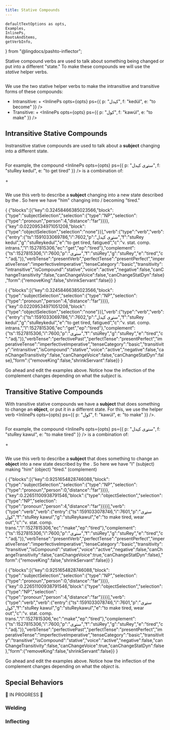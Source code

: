 ```yaml
---
title: Stative Compounds
---
```


    defaultTextOptions as opts,
    Examples,
    InlinePs,
    RootsAndStems,
    getVerbInfo,
} from "@lingdocs/pashto-inflector";

Stative compound verbs are used to talk about something being changed or put into a different "state." To make these compounds we will use the *stative* <Link to="/compound-verbs/helper-verbs/">helper verbs</Link>.

<div className="text-center">
    <img src={helperVerbsSummaryChartStative} alt="" className="img-fluid" />
</div>

We use the two stative helper verbs to make the intransitive and transitive forms of these compounds:
- Intransitive: <Complement /> + <InlinePs opts={opts} ps={{ p: "کېدل", f: "kedúl", e: "to become" }} />
- Transitive: <Complement /> + <InlinePs opts={opts} ps={{ p: "کول", f: "kawúl", e: "to make" }} />

## Intransitive Stative Compounds

Instransitive stative compounds are used to talk about a **subject** changing into a different state.

<div className="text-center">
    <img src={stativeCompoundIntransitive} alt="" className="img-fluid" />
</div>

For example, the compound <InlinePs opts={opts} ps={{ p: "ستړی کېدل", f: "stuRey kedul", e: "to get tired" }} /> is a combination of:

<p><InlinePs opts={opts} ps={{ p: "ستړی", f: "stúRey", e: "tired" }} /> + <InlinePs opts={opts} ps={{ p: "کېدل", f: "kedúl", e: "to become" }} /></p>

<div className="text-center">
    <img src={becomingTired} alt="" className="img-fluid" />
</div>

We use this verb to describe a **subject** changing into a new state described by the <Complement />. So here we have "him" changing into / becoming "tired."

<EditableVPEx opts={opts}>{
    {"blocks":[{"key":0.32458466385023566,"block":{"type":"subjectSelection","selection":{"type":"NP","selection":{"type":"pronoun","person":4,"distance":"far"}}}},{"key":0.02209534971051208,"block":{"type":"objectSelection","selection":"none"}}],"verb":{"type":"verb","verb":{"entry":{"ts":1591033069786,"i":7602,"p":"ستړی کېدل","f":"stuRey kedul","g":"stuReykedul","e":"to get tired, fatigued","c":"v. stat. comp. intrans.","l":1527815306,"ec":"get","ep":"tired"},"complement":{"ts":1527815306,"i":7600,"p":"ستړی","f":"stúRey","g":"stuRey","e":"tired","c":"adj."}},"verbTense":"presentVerb","perfectTense":"presentPerfect","imperativeTense":"imperfectiveImperative","tenseCategory":"basic","transitivity":"intransitive","isCompound":"stative","voice":"active","negative":false,"canChangeTransitivity":false,"canChangeVoice":false,"canChangeStatDyn":false},"form":{"removeKing":false,"shrinkServant":false}}
}</EditableVPEx>

<EditableVPEx opts={opts}>{
    {"blocks":[{"key":0.32458466385023566,"block":{"type":"subjectSelection","selection":{"type":"NP","selection":{"type":"pronoun","person":4,"distance":"far"}}}},{"key":0.02209534971051208,"block":{"type":"objectSelection","selection":"none"}}],"verb":{"type":"verb","verb":{"entry":{"ts":1591033069786,"i":7602,"p":"ستړی کېدل","f":"stuRey kedul","g":"stuReykedul","e":"to get tired, fatigued","c":"v. stat. comp. intrans.","l":1527815306,"ec":"get","ep":"tired"},"complement":{"ts":1527815306,"i":7600,"p":"ستړی","f":"stúRey","g":"stuRey","e":"tired","c":"adj."}},"verbTense":"perfectivePast","perfectTense":"presentPerfect","imperativeTense":"imperfectiveImperative","tenseCategory":"basic","transitivity":"intransitive","isCompound":"stative","voice":"active","negative":false,"canChangeTransitivity":false,"canChangeVoice":false,"canChangeStatDyn":false},"form":{"removeKing":false,"shrinkServant":false}}
}</EditableVPEx>

Go ahead and edit <EditIcon /> the examples above. Notice how the inflection of the complement changes depending on what the *subject* is.

## Transitive Stative Compounds

With transitive stative compounds we have a **subject** that does something to change an **object**, or put it in a different state. For this, we use the <Link to="/compound-verbs/helper-verbs/#کول---to-make">helper verb</Link> <InlinePs opts={opts} ps={{ p: "کول", f: "kawúl", e: "to make" }} />.

<div className="text-center">
    <img src={stativeCompoundTransitive} alt="" className="img-fluid" />
</div>

For example, the compound <InlinePs opts={opts} ps={{ p: "ستړی کېدل", f: "stuRey kawul", e: "to make tired" }} /> is a combination of:

<p><InlinePs opts={opts} ps={{ p: "ستړی", f: "stúRey", e: "tired" }} /> + <InlinePs opts={opts} ps={{ p: "کول", f: "kawúl", e: "to make" }} /></p>

<div className="text-center">
    <img src={makingTired} alt="" className="img-fluid" />
</div>

We use this verb to describe a **subject** that does something to change an **object** into a new state described by the <Complement />. So here we have "I" (subject) making "him" (object) "tired." (complement)

<EditableVPEx opts={opts}>{
    {"blocks":[{"key":0.9251654828746088,"block":{"type":"subjectSelection","selection":{"type":"NP","selection":{"type":"pronoun","person":0,"distance":"far"}}}},{"key":0.22651100938791546,"block":{"type":"objectSelection","selection":{"type":"NP","selection":{"type":"pronoun","person":4,"distance":"far"}}}}],"verb":{"type":"verb","verb":{"entry":{"ts":1591033078746,"i":7601,"p":"ستړی کول","f":"stuRey kawul","g":"stuReykawul","e":"to make tired, wear out","c":"v. stat. comp. trans.","l":1527815306,"ec":"make","ep":"tired"},"complement":{"ts":1527815306,"i":7600,"p":"ستړی","f":"stúRey","g":"stuRey","e":"tired","c":"adj."}},"verbTense":"presentVerb","perfectTense":"presentPerfect","imperativeTense":"imperfectiveImperative","tenseCategory":"basic","transitivity":"transitive","isCompound":"stative","voice":"active","negative":false,"canChangeTransitivity":false,"canChangeVoice":true,"canChangeStatDyn":false},"form":{"removeKing":false,"shrinkServant":false}}
}</EditableVPEx>

<EditableVPEx opts={opts}>{
    {"blocks":[{"key":0.9251654828746088,"block":{"type":"subjectSelection","selection":{"type":"NP","selection":{"type":"pronoun","person":0,"distance":"far"}}}},{"key":0.22651100938791546,"block":{"type":"objectSelection","selection":{"type":"NP","selection":{"type":"pronoun","person":4,"distance":"far"}}}}],"verb":{"type":"verb","verb":{"entry":{"ts":1591033078746,"i":7601,"p":"ستړی کول","f":"stuRey kawul","g":"stuReykawul","e":"to make tired, wear out","c":"v. stat. comp. trans.","l":1527815306,"ec":"make","ep":"tired"},"complement":{"ts":1527815306,"i":7600,"p":"ستړی","f":"stúRey","g":"stuRey","e":"tired","c":"adj."}},"verbTense":"perfectivePast","perfectTense":"presentPerfect","imperativeTense":"imperfectiveImperative","tenseCategory":"basic","transitivity":"transitive","isCompound":"stative","voice":"active","negative":false,"canChangeTransitivity":false,"canChangeVoice":true,"canChangeStatDyn":false},"form":{"removeKing":false,"shrinkServant":false}}
}</EditableVPEx>

Go ahead and edit <EditIcon /> the examples above. Notice how the inflection of the complement changes depending on what the *object* is.

## Special Behaviors

🚧 IN PROGRESS 🚧

### Welding

### Inflecting

